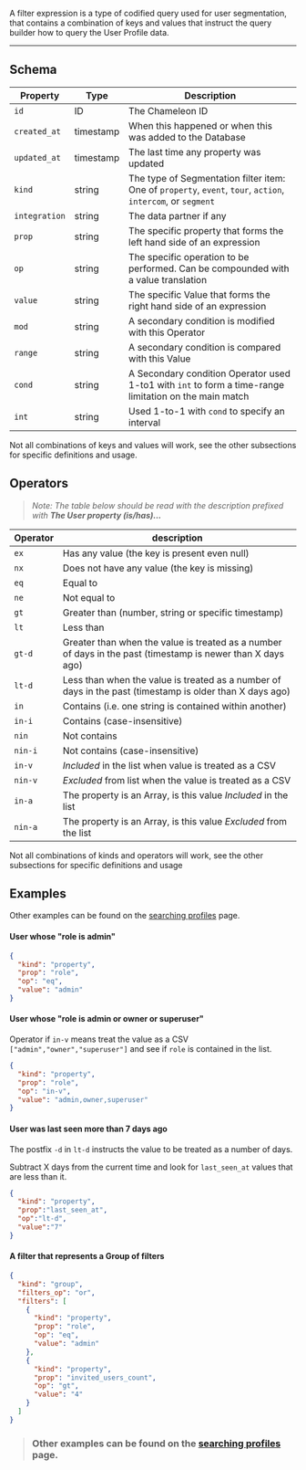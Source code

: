 A filter expression is a type of codified query used for user segmentation, that contains a combination of keys and values that instruct the query builder how to query the User Profile data.

------



## Schema

| Property | Type | Description |
| --- | --- | --- |
| `id` | ID | The Chameleon ID |
| `created_at` | timestamp | When this happened or when this was added to the Database |
| `updated_at` | timestamp | The last time any property was updated |
| `kind` | string | The type of Segmentation filter item: One of `property`, `event`, `tour`, `action`, `intercom`, or `segment` |
| `integration` | string | The data partner if any |
| `prop` | string | The specific property that forms the left hand side of an expression |
| `op` | string | The specific operation to be performed. Can be compounded with a value translation |
| `value` | string | The specific Value that forms the right hand side of an expression |
| `mod` | string | A secondary condition is modified with this Operator |
| `range` | string | A secondary condition is compared with this Value |
| `cond` | string | A Secondary condition Operator used 1-to1 with `int` to form a time-range limitation on the main match |
| `int` | string | Used 1-to-1 with `cond` to specify an interval |

Not all combinations of keys and values will work, see the other subsections for specific definitions and usage.

## Operators

> *Note: The table below should be read with the description prefixed with **The User property (is/has)...***

| Operator | description                                                                                                 |
|----------|-------------------------------------------------------------------------------------------------------------|
| `ex`     | Has any value (the key is present even null)                                                                |
| `nx`     | Does not have any value (the key is missing)                                                                |
| `eq`     | Equal to                                                                                                    |
| `ne`     | Not equal to                                                                                                |
| `gt`     | Greater than (number, string or specific timestamp)                                                         |
| `lt`     | Less than                                                                                                   |
| `gt-d`   | Greater than when the value is treated as a number of days in the past (timestamp is newer than X days ago) |
| `lt-d`   | Less than when the value is treated as a number of days in the past (timestamp is older than X days ago)    |
| `in`     | Contains (i.e. one string is contained within another)                                                      |
| `in-i`   | Contains (case-insensitive)                                                                                 |
| `nin`    | Not contains                                                                                                |
| `nin-i`  | Not contains (case-insensitive)                                                                             | 
| `in-v`   | *Included* in the list when value is treated as a CSV                                                       |
| `nin-v`  | *Excluded* from list when the value is treated as a CSV                                                     |
| `in-a`   | The property is an Array, is this value *Included* in the list                                              |
| `nin-a`  | The property is an Array, is this value *Excluded* from the list                                            |

Not all combinations of kinds and operators will work, see the other subsections for specific definitions and usage

## Examples

Other examples can be found on the [searching profiles](/api/profiles-search#examples) page.

#### User whose "role is admin"

```json
{
  "kind": "property",
  "prop": "role",
  "op": "eq",
  "value": "admin"
}
```

#### User whose "role is admin or owner or superuser"

Operator if `in-v` means treat the value as a CSV `["admin","owner","superuser"]` and see if `role` is contained in the list.

```json
{
  "kind": "property",
  "prop": "role",
  "op": "in-v",
  "value": "admin,owner,superuser"
}
```

#### User was last seen more than 7 days ago

The postfix `-d` in `lt-d` instructs the value to be treated as a number of days.

Subtract X days from the current time and look for `last_seen_at` values that are less than it.


```json
{
  "kind": "property",
  "prop":"last_seen_at",
  "op":"lt-d",
  "value":"7"
}
```

#### A filter that represents a Group of filters

```json
{
  "kind": "group",
  "filters_op": "or",
  "filters": [
    {
      "kind": "property",
      "prop": "role",
      "op": "eq",
      "value": "admin"
    },
    {
      "kind": "property",
      "prop": "invited_users_count",
      "op": "gt",
      "value": "4"
    }
  ]
}
```

> ### Other examples can be found on the [searching profiles](/api/profiles-search#examples) page.
